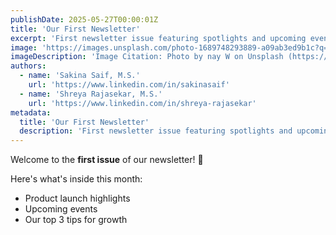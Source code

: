```yaml
---
publishDate: 2025-05-27T00:00:01Z
title: 'Our First Newsletter'
excerpt: 'First newsletter issue featuring spotlights and upcoming events'
image: 'https://images.unsplash.com/photo-1689748293889-a09ab3ed9b1c?q=80&w=880&auto=format&fit=crop&ixlib=rb-4.1.0&ixid=M3wxMjA3fDB8MHxwaG90by1wYWdlfHx8fGVufDB8fHx8fA%3D%3D'
imageDescription: 'Image Citation: Photo by nay W on Unsplash (https://unsplash.com/@dodowang1994)'
authors:
  - name: 'Sakina Saif, M.S.'
    url: 'https://www.linkedin.com/in/sakinasaif'
  - name: 'Shreya Rajasekar, M.S.'
    url: 'https://www.linkedin.com/in/shreya-rajasekar'
metadata:
  title: 'Our First Newsletter'
  description: 'First newsletter issue featuring spotlights and upcoming events'
---
```


Welcome to the **first issue** of our newsletter! 🌟

Here's what's inside this month:

- Product launch highlights
- Upcoming events
- Our top 3 tips for growth
